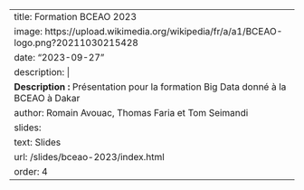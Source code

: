 
---
title: Formation BCEAO 2023
image: https://upload.wikimedia.org/wikipedia/fr/a/a1/BCEAO-logo.png?20211030215428
date: "2023-09-27"
description: |
  <b>Description :</b> Présentation pour la formation Big Data donné à la BCEAO à Dakar 
author: Romain Avouac, Thomas Faria et Tom Seimandi
slides:
  text: Slides
  url: /slides/bceao-2023/index.html
order: 4
---